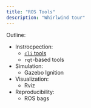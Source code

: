 ```yaml
---
title: "ROS Tools"
description: "Whirlwind tour"
---
```


Outline:

- Instrocpection:
    - [`cli` tools](https://docs.ros.org/en/humble/Tutorials/Beginner-CLI-Tools.html)
    - `rqt`-based tools
- Simulation:
    - Gazebo Ignition
- Visualization:
    - Rviz
- Reproducibility:
    - ROS bags
